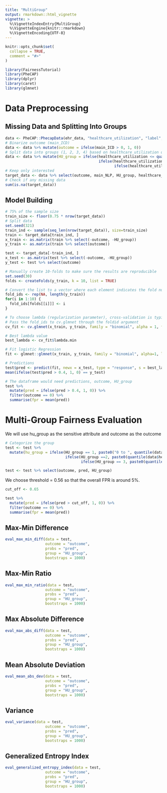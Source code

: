 ```yaml
---
title: "MultiGroup"
output: rmarkdown::html_vignette
vignette: >
  %\VignetteIndexEntry{MultiGroup}
  %\VignetteEngine{knitr::rmarkdown}
  %\VignetteEncoding{UTF-8}
---
```


```r
knitr::opts_chunk$set(
  collapse = TRUE,
  comment = "#>"
)
```

```r
library(FairnessTutorial)
library(PheCAP)
library(dplyr)
library(caret)
library(glmnet)
```

# Data Preprocessing

## Missing Data and Splitting Into Groups

```r
data <- PheCAP::PhecapData(ehr_data, "healthcare_utilization", "label", 0.4)$frame
# Binarize outcome (main_ICD)
data <- data %>% mutate(outcome = ifelse(main_ICD > 0, 1, 0))
# Split data into groups (1, 2, 3, 4) based on healthcare_utilization quantiles
data <- data %>% mutate(HU_group = ifelse(healthcare_utilization <= quantile(healthcare_utilization, 0.25), 1,
                                          ifelse(healthcare_utilization <= quantile(healthcare_utilization, 0.5), 2,
                                                 ifelse(healthcare_utilization <= quantile(healthcare_utilization, 0.75), 3, 4))))
# Keep only interested
target_data <- data %>% select(outcome, main_NLP, HU_group, healthcare_utilization, starts_with("NLP"))
# Check if any missing data
sum(is.na(target_data))
```

## Model Building

```r
# 75% of the sample size
train_size <- floor(0.75 * nrow(target_data))
# Split data
set.seed(321)
train_ind <- sample(seq_len(nrow(target_data)), size=train_size)
train <- target_data[train_ind, ]
x_train <- as.matrix(train %>% select(-outcome, -HU_group))
y_train <- as.matrix(train %>% select(outcome))

test <- target_data[-train_ind, ]
x_test <- as.matrix(test %>% select(-outcome, -HU_group))
y_test <- test %>% select(outcome)

# Manually create 10-folds to make sure the results are reproducible
set.seed(30)
folds <- createFolds(y_train, k = 10, list = TRUE)

# Convert the list to a vector where each element indicates the fold number
fold_ids <- rep(NA, length(y_train))
for(i in 1:10) {
  fold_ids[folds[[i]]] <- i
}

# To choose lambda (regularization parameter), cross-validation is typically used
# Pass the fold_ids to cv.glmnet through the foldid argument
cv_fit <- cv.glmnet(x_train, y_train, family = "binomial", alpha = 1, foldid = fold_ids)

# Best lambda value
best_lambda <- cv_fit$lambda.min

# Fit logistic Regression
fit <- glmnet::glmnet(x_train, y_train, family = "binomial", alpha=1, lambda = best_lambda)

# Predictions
test$pred <- predict(fit, newx = x_test, type = "response", s = best_lambda)[,1]
mean(ifelse(test$pred > 0.4, 1, 0) == y_test)

# The dataframe would need predictions, outcome, HU_group
test %>%
  mutate(pred = ifelse(pred > 0.4, 1, 0)) %>%
  filter(outcome == 0) %>%
  summarise(fpr = mean(pred))
```

# Multi-Group Fairness Evaluation

We will use hu_group as the sensitive attribute and outcome as the outcome

```r
# Categorize the group
test <- test %>%
  mutate(hu_group = ifelse(HU_group == 1, paste0("0 to ", quantile(data$healthcare_utilization, 0.25)),
                           ifelse(HU_group ==2, paste0(quantile(data$healthcare_utilization, 0.25), " to ", quantile(data$healthcare_utilization, 0.5)),
                                  ifelse(HU_group == 3, paste0(quantile(data$healthcare_utilization, 0.5), " to ", quantile(data$healthcare_utilization, 0.75)), paste0(quantile(data$healthcare_utilization, 0.75), " to ", quantile(data$healthcare_utilization, 1))))))

test <- test %>% select(outcome, pred, HU_group)
```

We choose threshold = 0.56 so that the overall FPR is around 5%.

```r
cut_off <- 0.65

test %>% 
  mutate(pred = ifelse(pred > cut_off, 1, 0)) %>% 
  filter(outcome == 0) %>% 
  summarise(fpr = mean(pred))
```

## Max-Min Difference

```r
eval_max_min_diff(data = test, 
                  outcome = "outcome", 
                  probs = "pred",
                  group = "HU_group",
                  bootstraps = 1000)
```

## Max-Min Ratio

```r
eval_max_min_ratio(data = test, 
                  outcome = "outcome", 
                  probs = "pred",
                  group = "HU_group",
                  bootstraps = 1000)
```

## Max Absolute Difference

```r
eval_max_abs_diff(data = test, 
                  outcome = "outcome", 
                  probs = "pred",
                  group = "HU_group",
                  bootstraps = 1000)
```

## Mean Absolute Deviation

```r
eval_mean_abs_dev(data = test, 
                  outcome = "outcome", 
                  probs = "pred",
                  group = "HU_group",
                  bootstraps = 1000)
```

## Variance

```r
eval_variance(data = test, 
                  outcome = "outcome", 
                  probs = "pred",
                  group = "HU_group",
                  bootstraps = 1000)
```

## Generalized Entropy Index

```r
eval_generalized_entropy_index(data = test, 
                  outcome = "outcome", 
                  probs = "pred",
                  group = "HU_group",
                  bootstraps = 1000)
```
